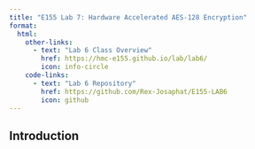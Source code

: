 ```yaml
---
title: "E155 Lab 7: Hardware Accelerated AES-128 Encryption"
format:
  html:
    other-links: 
      - text: "Lab 6 Class Overview"
        href: https://hmc-e155.github.io/lab/lab6/
        icon: info-circle   
    code-links:
      - text: "Lab 6 Repository"
        href: https://github.com/Rex-Josaphat/E155-LAB6
        icon: github
---
```

## Introduction